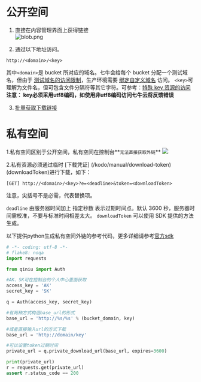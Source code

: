 # 公开空间

1. 直接在内容管理界面上获得链接  
![blob.png](https://oi2ix6x26.qnssl.com/attachments/download/535118/00156efafbc31dae7810d74bce9c534/)

2. 通过以下地址访问。  
```
http://<domain>/<key>
```  
其中`<domain>`是 bucket 所对应的域名。七牛会给每个 bucket 分配一个测试域名，但由于 [测试域名的访问限制](https://developer.qiniu.com/fusion/kb/1319/test-domain-access-restriction-rules)，生产环境需要 [绑定自定义域名](https://portal.qiniu.com/domain/create) 访问。&nbsp;`<key>`可理解为文件名，但可包含文件分隔符等其它字符。可参考：[特殊 key 资源的访问](/kodo/kb/special-access-to-key-resources)  
**注意： key必须采用utf8编码，如使用非utf8编码访问七牛云将反馈错误**  

3. [批量获取下载链接](https://developer.qiniu.com/kodo/kb/4072/batch-obtains-download-chain-method)

# 私有空间

1.私有空间区别于公开空间，私有空间在控制台**`无法直接获取外链`**
![](https://dn-odum9helk.qbox.me/FqfFMrSEoPE8l4vnqYK8HonW2qbv)

2.私有资源必须通过临时 [下载凭证] (/kodo/manual/download-token)(downloadToken)进行下载，如下：

    [GET] http://<domain>/<key>?e=<deadline>&token=<downloadToken>

注意，尖括号不是必需，代表替换项。

`deadline`&nbsp;由服务器时间加上 指定秒数 表示过期时间点。默认 3600 秒，服务器时间需校准，不要与标准时间相差太大。&nbsp;`downloadToken`&nbsp;可以使用 SDK 提供的方法生成。


以下提供python生成私有空间外链的参考代码，更多详细请参考[官方sdk](https://developer.qiniu.com/sdk#official-sdk)

```python
# -*- coding: utf-8 -*-
# flake8: noqa
import requests

from qiniu import Auth

#AK、SK可在控制台的个人中心里面获取
access_key = 'AK'
secret_key = 'SK'

q = Auth(access_key, secret_key)

#有两种方式构造base_url的形式
base_url = 'http://%s/%s' % (bucket_domain, key)

#或者直接输入url的方式下载
base_url = 'http://domain/key'

#可以设置token过期时间
private_url = q.private_download_url(base_url, expires=3600)

print(private_url)
r = requests.get(private_url)
assert r.status_code == 200
```


